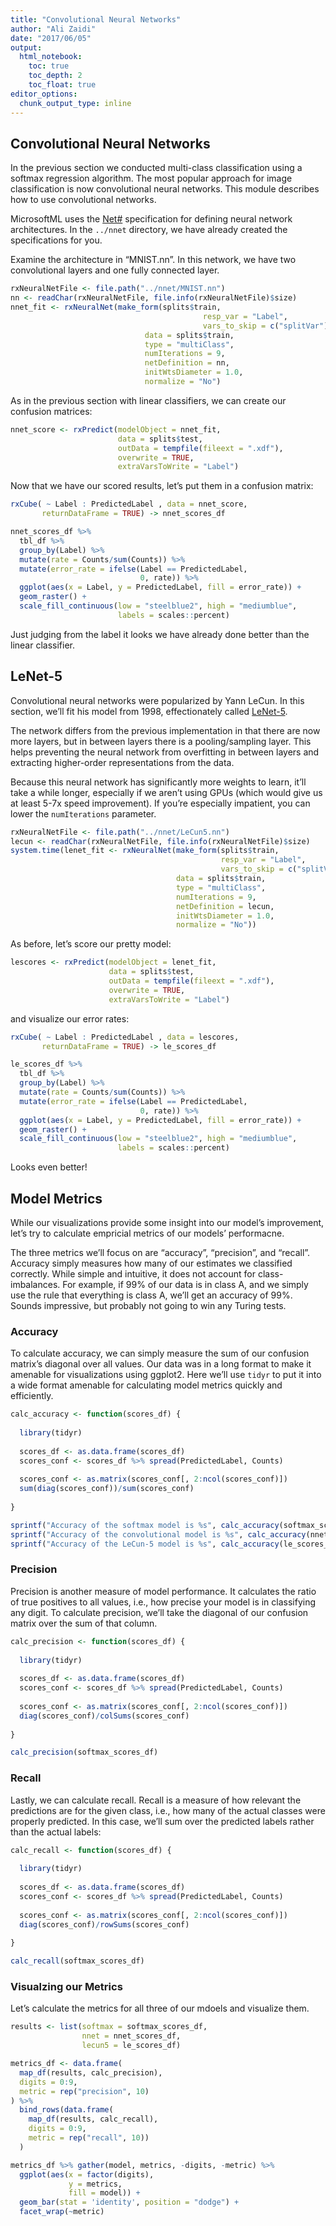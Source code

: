 ```yaml
---
title: "Convolutional Neural Networks"
author: "Ali Zaidi"
date: "2017/06/05"
output: 
  html_notebook:
    toc: true
    toc_depth: 2
    toc_float: true
editor_options: 
  chunk_output_type: inline
---
```


## Convolutional Neural Networks

In the previous section we conducted multi-class classification using a softmax regression algorithm. The most popular approach for image classification is now convolutional neural networks. This module describes how to use convolutional networks.

MicrosoftML uses the [Net#](https://docs.microsoft.com/en-us/azure/machine-learning/machine-learning-azure-ml-netsharp-reference-guide) specification for defining neural network architectures. In the `../nnet` directory, we have already created the specifications for you.

Examine the architecture in "MNIST.nn". In this network, we have two convolutional layers and one fully connected layer. 


```r
rxNeuralNetFile <- file.path("../nnet/MNIST.nn")
nn <- readChar(rxNeuralNetFile, file.info(rxNeuralNetFile)$size)
nnet_fit <- rxNeuralNet(make_form(splits$train, 
                                           resp_var = "Label", 
                                           vars_to_skip = c("splitVar")),
                              data = splits$train,
                              type = "multiClass",
                              numIterations = 9,
                              netDefinition = nn,
                              initWtsDiameter = 1.0,
                              normalize = "No")
```

As in the previous section with linear classifiers, we can create our confusion matrices:

```r

nnet_score <- rxPredict(modelObject = nnet_fit,
                        data = splits$test,
                        outData = tempfile(fileext = ".xdf"),
                        overwrite = TRUE,
                        extraVarsToWrite = "Label")

```

Now that we have our scored results, let's put them in a confusion matrix:

```r

rxCube( ~ Label : PredictedLabel , data = nnet_score,
       returnDataFrame = TRUE) -> nnet_scores_df

nnet_scores_df %>% 
  tbl_df %>% 
  group_by(Label) %>% 
  mutate(rate = Counts/sum(Counts)) %>%
  mutate(error_rate = ifelse(Label == PredictedLabel,
                             0, rate)) %>% 
  ggplot(aes(x = Label, y = PredictedLabel, fill = error_rate)) +
  geom_raster() +
  scale_fill_continuous(low = "steelblue2", high = "mediumblue",
                        labels = scales::percent)

```

Just judging from the label it looks we have already done better than the linear classifier. 

## LeNet-5

Convolutional neural networks were popularized by Yann LeCun. In this section, we'll fit his model from 1998, effectionately called [LeNet-5](http://yann.lecun.com/exdb/publis/pdf/lecun-98.pdf).

The network differs from the previous implementation in that there are now more layers, but in between layers there is a pooling/sampling layer. This helps preventing the neural network from overfitting in between layers and extracting higher-order representations from the data.

Because this neural network has significantly more weights to learn, it'll take a while longer, especially if we aren't using GPUs (which would give us at least 5-7x speed improvement). If you're especially impatient, you can lower the `numIterations` parameter.

```r

rxNeuralNetFile <- file.path("../nnet/LeCun5.nn")
lecun <- readChar(rxNeuralNetFile, file.info(rxNeuralNetFile)$size)
system.time(lenet_fit <- rxNeuralNet(make_form(splits$train,
                                               resp_var = "Label",
                                               vars_to_skip = c("splitVar")),
                                     data = splits$train,
                                     type = "multiClass",
                                     numIterations = 9,
                                     netDefinition = lecun,
                                     initWtsDiameter = 1.0,
                                     normalize = "No"))

```

As before, let's score our pretty model:

```r


lescores <- rxPredict(modelObject = lenet_fit,
                      data = splits$test,
                      outData = tempfile(fileext = ".xdf"),
                      overwrite = TRUE,
                      extraVarsToWrite = "Label")


```

and visualize our error rates:


```r

rxCube( ~ Label : PredictedLabel , data = lescores,
       returnDataFrame = TRUE) -> le_scores_df

le_scores_df %>% 
  tbl_df %>% 
  group_by(Label) %>% 
  mutate(rate = Counts/sum(Counts)) %>%
  mutate(error_rate = ifelse(Label == PredictedLabel,
                             0, rate)) %>% 
  ggplot(aes(x = Label, y = PredictedLabel, fill = error_rate)) +
  geom_raster() +
  scale_fill_continuous(low = "steelblue2", high = "mediumblue",
                        labels = scales::percent)

```

Looks even better!

## Model Metrics

While our visualizations provide some insight into our model's improvement, let's try to calculate empricial metrics of our models' performacne.

The three metrics we'll focus on are "accuracy", "precision", and "recall". Accuracy simply measures how many of our estimates we classified correctly. While simple and intuitive, it does not account for class-imbalances. For example, if 99% of our data is in class A, and we simply use the rule that everything is class A, we'll get an accuracy of 99%. Sounds impressive, but probably not going to win any Turing tests.

### Accuracy 

To calculate accuracy, we can simply measure the sum of our confusion matrix's diagonal over all values. Our data was in a long format to make it amenable for visualizations using ggplot2. Here we'll use `tidyr` to put it into a wide format amenable for calculating model metrics quickly and efficiently.

```r

calc_accuracy <- function(scores_df) {
  
  library(tidyr)
  
  scores_df <- as.data.frame(scores_df)
  scores_conf <- scores_df %>% spread(PredictedLabel, Counts)
  
  scores_conf <- as.matrix(scores_conf[, 2:ncol(scores_conf)])
  sum(diag(scores_conf))/sum(scores_conf)
  
}

sprintf("Accuracy of the softmax model is %s", calc_accuracy(softmax_scores_df))
sprintf("Accuracy of the convolutional model is %s", calc_accuracy(nnet_scores_df))
sprintf("Accuracy of the LeCun-5 model is %s", calc_accuracy(le_scores_df))

```

### Precision

Precision is another measure of model performance. It calculates the ratio of true positives to all values, i.e., how precise your model is in classifying any digit. To calculate precision, we'll take the diagonal of our confusion matrix over the sum of that column.

```r


calc_precision <- function(scores_df) {
  
  library(tidyr)
  
  scores_df <- as.data.frame(scores_df)
  scores_conf <- scores_df %>% spread(PredictedLabel, Counts)
  
  scores_conf <- as.matrix(scores_conf[, 2:ncol(scores_conf)])
  diag(scores_conf)/colSums(scores_conf)
  
}

calc_precision(softmax_scores_df)

```

### Recall

Lastly, we can calculate recall. Recall is a measure of how relevant the predictions are for the given class, i.e., how many of the actual classes were properly predicted. In this case, we'll sum over the predicted labels rather than the actual labels:

```r

calc_recall <- function(scores_df) {
  
  library(tidyr)
  
  scores_df <- as.data.frame(scores_df)
  scores_conf <- scores_df %>% spread(PredictedLabel, Counts)
  
  scores_conf <- as.matrix(scores_conf[, 2:ncol(scores_conf)])
  diag(scores_conf)/rowSums(scores_conf)
  
}

calc_recall(softmax_scores_df)


```

### Visualzing our Metrics

Let's calculate the metrics for all three of our mdoels and visualize them.

```r

results <- list(softmax = softmax_scores_df,
                nnet = nnet_scores_df,
                lecun5 = le_scores_df)

metrics_df <- data.frame(
  map_df(results, calc_precision),
  digits = 0:9,
  metric = rep("precision", 10)
) %>% 
  bind_rows(data.frame(
    map_df(results, calc_recall),
    digits = 0:9,
    metric = rep("recall", 10))
  )

metrics_df %>% gather(model, metrics, -digits, -metric) %>% 
  ggplot(aes(x = factor(digits),
             y = metrics,
             fill = model)) + 
  geom_bar(stat = 'identity', position = "dodge") + 
  facet_wrap(~metric)

```

